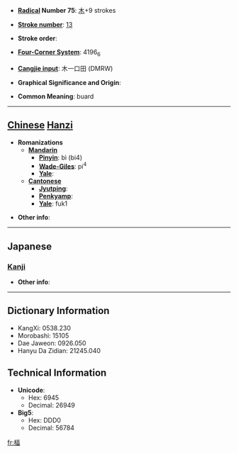 * '''[[Wiktionary:Chinese radical index| Radical]] Number 75''': [[Wiktionary:Chinese radical index 木|木]]+9 strokes

* '''[[Wiktionary:Chinese total strokes index|Stroke number]]''': [[Wiktionary:Chinese total strokes index 13|13]]

* '''Stroke order''': 

* '''[[Wiktionary:Chinese four corner index|Four-Corner System]]''': 4196<sub>6</sub>

* '''[[Wiktionary:Chinese Cangjie index|Cangjie input]]''': 木一口田 (DMRW)

* '''Graphical Significance and Origin''': 

* '''Common Meaning''': buard

----

== [[Chinese]] [[Hanzi]] ==

* '''Romanizations'''
** '''[[Mandarin]]'''
*** '''[[Pinyin]]''': bì (bi4)
*** '''[[Wade-Giles]]''': pi<sup>4</sup>
*** '''[[Yale]]''': 
** '''[[Cantonese]]'''
*** '''[[Jyutping]]''':
*** '''[[Penkyamp]]''': 
*** '''[[Yale]]''': fuk1

* '''Other info''': 

----

==Japanese==
===[[Kanji]]===
{{kanji|on readings=[[う]] (hyku), [[ひき]] (hiki), [[ふく]] (fuku)|kun readings=}}

* '''Other info''':  

----

== Dictionary Information ==

* KangXi: 0538.230
* Morobashi: 15105
* Dae Jaweon: 0926.050
* Hanyu Da Zidian: 21245.040

== Technical Information ==

* '''Unicode''':
** Hex: 6945
** Decimal: 26949
* '''Big5''':
** Hex: DDD0
** Decimal: 56784

[[fr:楅]]